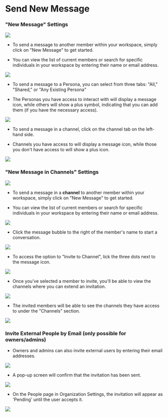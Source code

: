 # Send New Message 

### **"New Message" Settings**

![](/images/Screenshot2025-02-03at3.12.06PM.png)

* To send a message to another member within your workspace, simply click on "New Message" to get started.

* You can view the list of current members or search for specific individuals in your workspace by entering their name or email address.

![](/images/MyAI-AICreated@3x\(19\).png)

* To send a message to a Persona, you can select from three tabs: "All," "Shared," or "Any Existing Persona"

* The Personas you have access to interact with will display a message icon, while others will show a plus symbol, indicating that you can add them (if you have the necessary access).

![](/images/MyAI-AICreated@3x\(18\).png)

* To send a message in a channel, click on the channel tab on the left-hand side.

* Channels you have access to will display a message icon, while those you don't have access to will show a plus icon.

![](/images/MyAI-AICreated@3x\(20\).png)

### **"New Message in Channels" Settings**

![](/images/Screenshot2025-02-03at3.12.06PM.png)

* To send a message in a **channel** to another member within your workspace, simply click on "New Message" to get started.

* You can view the list of current members or search for specific individuals in your workspace by entering their name or email address.

![](/images/MyAI-AICreated@3x\(27\).png)

* Click the message bubble to the right of the member's name to start a conversation.

![](/images/Screenshot2025-02-19at9.51.44AM.png)

* To access the option to "Invite to Channel", lick the three dots next to the message icon.

![](/images/MyAI-AICreated@3x\(22\).png)

* Once you've selected a member to invite, you'll be able to view the channels where you can extend an invitation.

![](/images/MyAI-AICreated@3x\(23\).png)

* The invited members will be able to see the channels they have access to under the "Channels" section.

![](/images/MyAI-AICreated@3x\(24\).png)

### **Invite External People by Email (only possible for owners/admins)**

* Owners and admins can also invite external users by entering their email addresses.

![](/images/MyAI-AICreated@3x\(25\).png)

* A pop-up screen will confirm that the invitation has been sent.

![](/images/MyAI-AICreated@3x\(26\).png)

* On the People page in Organization Settings, the invitation will appear as 'Pending' until the user accepts it.

![](/images/Settings-accountsettings\(2\).png)

